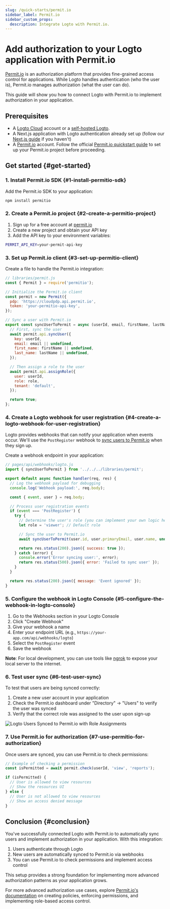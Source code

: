 ```yaml
---
slug: /quick-starts/permit.io
sidebar_label: Permit.io
sidebar_custom_props:
  description: Integrate Logto with Permit.io.
---
```


# Add authorization to your Logto application with Permit.io

[Permit.io](https://permit.io/) is an authorization platform that provides fine-grained access control for applications. While Logto handles authentication (who the user is), Permit.io manages authorization (what the user can do).

This guide will show you how to connect Logto with Permit.io to implement authorization in your application.

## Prerequisites

- A [Logto Cloud](https://cloud.logto.io/) account or a [self-hosted Logto](https://docs.logto.io/introduction/set-up-logto-oss).
- A Next.js application with Logto authentication already set up (follow our [Next.js guide](https://docs.logto.io/quick-starts/next) if you haven't)
- A [Permit.io](https://app.permit.io/) account. Follow the official [Permit.io quickstart guide](https://docs.permit.io/quickstart/) to set up your Permit.io project before proceeding.

## Get started \{#get-started}

### 1. Install Permit.io SDK \{#1-install-permitio-sdk}

Add the Permit.io SDK to your application:

```bash
npm install permitio
```

### 2. Create a Permit.io project \{#2-create-a-permitio-project}

1. Sign up for a free account at [permit.io](https://app.permit.io/)
2. Create a new project and obtain your API key
3. Add the API key to your environment variables:

```bash
PERMIT_API_KEY=your-permit-api-key
```

### 3. Set up Permit.io client \{#3-set-up-permitio-client}

Create a file to handle the Permit.io integration:

```jsx
// libraries/permit.js
const { Permit } = require('permitio');

// Initialize the Permit.io client
const permit = new Permit({
  pdp: 'https://cloudpdp.api.permit.io',
  token: 'your-permitio-api-key',
});

// Sync a user with Permit.io
export const syncUserToPermit = async (userId, email, firstName, lastName, role = 'viewer') => {
  // First, sync the user
  await permit.api.syncUser({
    key: userId,
    email: email || undefined,
    first_name: firstName || undefined,
    last_name: lastName || undefined,
  });

  // Then assign a role to the user
  await permit.api.assignRole({
    user: userId,
    role: role,
    tenant: 'default',
  });

  return true;
};
```

### 4. Create a Logto webhook for user registration \{#4-create-a-logto-webhook-for-user-registration}

Logto provides webhooks that can notify your application when events occur. We'll use the `PostRegister` webhook to [sync users to Permit.io](https://docs.permit.io/authentication/permit-and-authentication) when they sign up.

Create a webhook endpoint in your application:

```jsx
// pages/api/webhooks/logto.js
import { syncUserToPermit } from '../../../libraries/permit';

export default async function handler(req, res) {
  // Log the webhook payload for debugging
  console.log('Webhook payload:', req.body);

  const { event, user } = req.body;

  // Process user registration events
  if (event === 'PostRegister') {
    try {
      // Determine the user's role (you can implement your own logic here)
      let role = 'viewer'; // Default role

      // Sync the user to Permit.io
      await syncUserToPermit(user.id, user.primaryEmail, user.name, undefined, role);

      return res.status(200).json({ success: true });
    } catch (error) {
      console.error('Error syncing user:', error);
      return res.status(500).json({ error: 'Failed to sync user' });
    }
  }

  return res.status(200).json({ message: 'Event ignored' });
}
```

### 5. Configure the webhook in Logto Console \{#5-configure-the-webhook-in-logto-console}

1. Go to the Webhooks section in your Logto Console
2. Click "Create Webhook"
3. Give your webhook a name
4. Enter your endpoint URL (e.g., `https://your-app.com/api/webhooks/logto`)
5. Select the `PostRegister` event
6. Save the webhook

**Note**: For local development, you can use tools like [ngrok](https://ngrok.com/) to expose your local server to the internet.

### 6. Test user sync \{#6-test-user-sync}

To test that users are being synced correctly:

1. Create a new user account in your application
2. Check the Permit.io dashboard under "Directory" → "Users" to verify the user was synced
3. Verify that the correct role was assigned to the user upon sign-up

<img src="/img/assets/permitio.png" alt="Logto Users Synced to Permit.io with Role Assignments" />

### 7. Use Permit.io for authorization \{#7-use-permitio-for-authorization}

Once users are synced, you can use Permit.io to check permissions:

```jsx
// Example of checking a permission
const isPermitted = await permit.check(userId, 'view', 'reports');

if (isPermitted) {
  // User is allowed to view resources
  // Show the resources UI
} else {
  // User is not allowed to view resources
  // Show an access denied message
}
```

## Conclusion \{#conclusion}

You've successfully connected Logto with Permit.io to automatically sync users and implement authorization in your application. With this integration:

1. Users authenticate through Logto
2. New users are automatically synced to Permit.io via webhooks
3. You can use Permit.io to check permissions and implement access control

This setup provides a strong foundation for implementing more advanced authorization patterns as your application grows.

For more advanced authorization use cases, explore [Permit.io's documentation](https://docs.permit.io/) on creating policies, enforcing permissions, and implementing role-based access control.
